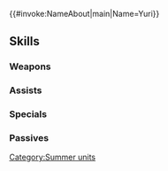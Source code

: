 {{#invoke:NameAbout|main|Name=Yuri}}{{HeroPage Tabs}}
{{Hero Infobox
|Name=Yuri
|Title=Tropical Wolf
|WeaponType=Green Dagger
|MoveType=Cavalry
|Origin=Fire Emblem: Three Houses
|Gender=Male
|actorEN=Alejandro Saab
|actorJP=榎木淳弥
|artist=大熊ゆうご
|additionDate=July 7, 2025
|releaseDate=July 8, 2025
|cv1=12
|cv2=450100
|TagID=水着ユーリス
|InternalID=1260
|Properties=special
|description=The pillar of the Ashen Wolf house. He comes to Askr, unsure about what he sees here, as it is so different from the darkness of Abyss. Appears in Fire Emblem: Three Houses.
}}
{{Stats Page
|Lv1HP=19|Lv1ATK=9|Lv1SPD=9|Lv1DEF=8|Lv1RES=5
|GRHP=50|GRATK=80|GRSPD=90|GRDEF=40|GRRES=50
}}
==Skills==
===Weapons===
{{Weapons Table
|weapon1=Iron Dagger
|weapon1Default=1
|weapon1Unlock=1
|weapon2=Steel Dagger
|weapon2Default=2
|weapon2Unlock=2
|weapon3=Silver Dagger
|weapon3Default=4
|weapon3Unlock=3
|weapon4=Tangy Sundae
|weapon4Default=5
|weapon4Unlock=5
}}
===Assists===
{{Assists Table
|assist1=Swap
|assist1Default=4
|assist1Unlock=3
|assist2=Foul Play
|assist2Unlock=5
}}
===Specials===
{{Specials Table}}
===Passives===
{{Passives Table
|passiveA1=Atk/Spd Solo 1
|passiveA2=Atk/Spd Solo 2
|passiveA3=Atk/Spd Solo 3
|passiveA4=Atk/Spd Waylay
|passiveA1Unlock=2
|passiveA2Unlock=3
|passiveA3Unlock=4
|passiveA4Unlock=5
|passiveB1=Disarm Trap 1
|passiveB2=Disarm Trap 2
|passiveB3=Disarm Trap 3
|passiveB4=Full Disarm
|passiveB1Unlock=2
|passiveB2Unlock=3
|passiveB3Unlock=4
|passiveB4Unlock=5
|passiveC1=The True Dromi
|passiveC1Unlock=5
}}
{{Heroes Navbox}}
[[Category:Summer units]]